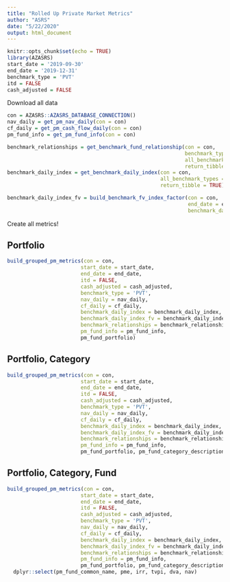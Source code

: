 ```yaml
---
title: "Rolled Up Private Market Metrics"
author: "ASRS"
date: "5/22/2020"
output: html_document
---
```


```r
knitr::opts_chunk$set(echo = TRUE)
library(AZASRS)
start_date = '2019-09-30'
end_date = '2019-12-31'
benchmark_type = 'PVT'
itd = FALSE
cash_adjusted = FALSE
```


Download all data 
```r
con = AZASRS::AZASRS_DATABASE_CONNECTION()
nav_daily = get_pm_nav_daily(con = con)
cf_daily = get_pm_cash_flow_daily(con = con)
pm_fund_info = get_pm_fund_info(con = con)

benchmark_relationships = get_benchmark_fund_relationship(con = con,
                                                          benchmark_type = benchmark_type,
                                                          all_benchmark_types = FALSE,
                                                          return_tibble = TRUE)
benchmark_daily_index = get_benchmark_daily_index(con = con,
                                                  all_benchmark_types = TRUE,
                                                  return_tibble = TRUE)

benchmark_daily_index_fv = build_benchmark_fv_index_factor(con = con,
                                                           end_date = end_date,
                                                           benchmark_daily_index = benchmark_daily_index)
```


Create all metrics!

## Portfolio
```r
build_grouped_pm_metrics(con = con,
                        start_date = start_date,
                        end_date = end_date,
                        itd = FALSE,
                        cash_adjusted = cash_adjusted,
                        benchmark_type = 'PVT',
                        nav_daily = nav_daily,
                        cf_daily = cf_daily,
                        benchmark_daily_index = benchmark_daily_index,
                        benchmark_daily_index_fv = benchmark_daily_index_fv,
                        benchmark_relationships = benchmark_relationships,
                        pm_fund_info = pm_fund_info,
                        pm_fund_portfolio)

```


## Portfolio, Category
```r
build_grouped_pm_metrics(con = con,
                        start_date = start_date,
                        end_date = end_date,
                        itd = FALSE,
                        cash_adjusted = cash_adjusted,
                        benchmark_type = 'PVT',
                        nav_daily = nav_daily,
                        cf_daily = cf_daily,
                        benchmark_daily_index = benchmark_daily_index,
                        benchmark_daily_index_fv = benchmark_daily_index_fv,
                        benchmark_relationships = benchmark_relationships,
                        pm_fund_info = pm_fund_info,
                        pm_fund_portfolio, pm_fund_category_description)

```


## Portfolio, Category, Fund
```r
build_grouped_pm_metrics(con = con,
                        start_date = start_date,
                        end_date = end_date,
                        itd = FALSE,
                        cash_adjusted = cash_adjusted,
                        benchmark_type = 'PVT',
                        nav_daily = nav_daily,
                        cf_daily = cf_daily,
                        benchmark_daily_index = benchmark_daily_index,
                        benchmark_daily_index_fv = benchmark_daily_index_fv,
                        benchmark_relationships = benchmark_relationships,
                        pm_fund_info = pm_fund_info,
                        pm_fund_portfolio, pm_fund_category_description, pm_fund_common_name) %>%
  dplyr::select(pm_fund_common_name, pme, irr, tvpi, dva, nav)

```

